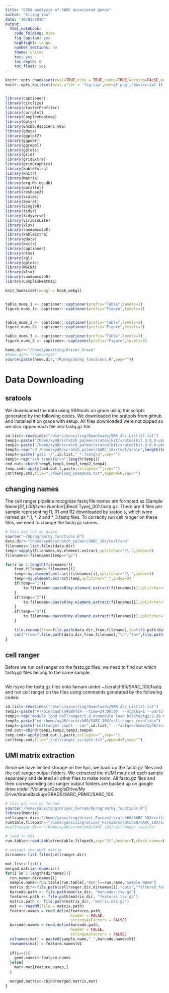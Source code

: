 ```yaml
---
title: "GSEA analysis of SARC associated genes"
author: "Xiting Yan"
date: "10/02/2019"
output:
  html_notebook:
    code_folding: hide
    fig_caption: yes
    highlight: tango
    number_sections: no
    theme: united
    toc: yes
    toc_depth: 6
    toc_float: yes
---
```


```r
knitr::opts_chunk$set(eval=TRUE,echo = TRUE,cache=TRUE,warning=FALSE,message = FALSE,results='hold',cache.lazy = FALSE)
knitr::opts_knit$set(eval.after = 'fig.cap',dev=c('png','postscript'))


library(captioner)
library(circlize)
library(clusterProfiler)
library(corrplot)
library(ComplexHeatmap)
library(dplyr)
library(EnsDb.Hsapiens.v86)
library(gdata)
library(ggplot2)
library(ggpubr)
library(ggrepel)
library(gplots)
library(grid)
library(gridExtra)
library(gridGraphics)
library(kableExtra)
library(knitr)
library(Matrix)
library(org.Hs.eg.db)
library(parallel)
library(reshape2)
library(scales)
library(Seurat)
library(SingleR)
library(tidyr)
library(tidyverse)
library(viridisLite)
library(xlsx)
library(randomcoloR)
library(kableExtra)
library(gdata)
library(knitr)
library(captioner)
library(nlme)
library(rgl)
library(gplots)
library(WGCNA)
library(xlsx)
library(randomcoloR)
library(ComplexHeatmap)

knit_hooks$set(webgl = hook_webgl)


table_nums_1 <- captioner::captioner(prefix="Table",levels=1)
figure_nums_1<- captioner::captioner(prefix="Figure",levels=1)


table_nums_2 <- captioner::captioner(prefix="Table",levels=2)
figure_nums_2<- captioner::captioner(prefix="Figure",levels=2)

table_nums_3 <- captioner::captioner(prefix="Table",levels=3)
figure_nums_3 <- captioner::captioner(prefix="Figure",levels=3)

home.dir<-"/home/yanxiting/driver_Grace"
#home.dir<-"/home/xy48"
source(paste(home.dir,"/Rprogram/my_functions.R",sep=""))
```
# Data Downloading

## sratools
We downloaded the data using SRAtools on grace using the scripts generated by the following codes. We downloaded the sratools from github and installed it on grace with setup. All files downloaded were not zipped so we also zipped each file into fastq.gz file.

```r
id.list<-readLines("/Users/yanxiting/Downloads/SRR_Acc_List(2).txt")
temp1<-paste("/home/xy48/scratch_palmer/sratoolkit/sratoolkit.3.0.0-ubuntu64/bin/prefetch.3.0.0 -X 9999999999999 ",id.list,"\n",sep="")
temp2<-paste("/home/xy48/scratch_palmer/sratoolkit/sratoolkit.3.0.0-ubuntu64/bin/fastq-dump.3.0.0 --split-files ./",id.list,".sra\n",sep="")
temp3<-rep("cd /home/xy48/scratch_palmer/SARC_10x/test/sra\n",length(temp1))
temp4<-paste("gzip ./",id.list,"_*.fastq\n",sep="")
temp5<-rep("ssh transfer\n",length(temp1))
cmd.out<-cbind(temp5,temp1,temp3,temp2,temp4)
temp.cmd<-apply(cmd.out,1,paste,collapse="",sep="")
cat(temp.cmd,file="./download_commands.txt",append=F,sep="")

```

## changing names
The cell ranger pipeline recognize fastq file names are formated as [Sample Name]_S1_L00[Lane Number]_[Read Type]_001.fastq.gz. There are 3 files per sample representing I1, R1 and R2 downloaded by sratools, which were named as *_1, *_2 and *_3.fastq files. To correctly run cell ranger on these files, we need to change the fastq.gz names.

```r
# this was run on grace.
source("~/Rprogram/my_functions.R")
data.dir<-"/home/xy48/scratch_palmer/SARC_10x/test/sra"
filenames<-list.files(data.dir)
temp<-sapply(filenames,my.element.extract,splitchar="\\.",index=3)
filenames<-filenames[temp=="gz"]

for(i in 1:length(filenames)){
	from.filename<-filenames[i]
	temp<-my.element.extract(filenames[i],splitchar="\\.",index=1)
	temp<-my.element.extract(temp,splitchar="_",index=2)
	if(temp=="1"){
		to.filename<-paste0(my.element.extract(filenames[i],splitchar="_",index=1),"_S1_L001_I1_001.fastq.gz")
	}
	if(temp=="2"){
		to.filename<-paste0(my.element.extract(filenames[i],splitchar="_",index=1),"_S1_L001_R1_001.fastq.gz")
	}
	if(temp=="3"){
		to.filename<-paste0(my.element.extract(filenames[i],splitchar="_",index=1),"_S1_L001_R2_001.fastq.gz")
	}

	file.rename(from=file.path(data.dir,from.filename),to=file.path(data.dir,to.filename))
	cat("from=",file.path(data.dir,from.filename),"\n","to=",file.path(data.dir,to.filename),"\n",sep="")
}
```

## cell ranger

Before we run cell ranger on the fastq.gz files, we need to find out which fastq.gz files belong to the same sample.

```r

```


We rsync the fastq.gz files onto farnam under ~/scratch60/SARC_10X/fastq and run cell ranger on the files using commands generated by the following codes.

```r
id.list<-readLines("/Users/yanxiting/Downloads/SRR_Acc_List(2).txt")
temp1<-paste("#!/bin/bash\n#SBATCH --time=24:00:00  --ntasks=1 --partition=general --cpus-per-task=8 --mem=80GB --job-name=",id.list," -o /home/xy48/scratch60/SARC_10X/cellranger_scripts/",id.list,".sh.o%J -e /home/xy48/scratch60/SARC_10X/cellranger_scripts/",id.list,".sh.e%J\n",sep="")
temp2<-rep("module load cellranger/5.0.0\nmodule load bcl2fastq2/2-20-0-foss-2018b\n",length(id.list))
temp3<-paste("cd /home/xy48/scratch60/SARC_10X/cellranger_results\n")
temp4<-paste("cellranger count --id=",id.list," --fastqs=/home/xy48/scratch60/SARC_10X/fastq --transcriptome=/home/xy48/scratch60/SARC_10X/refdata-gex-GRCh38-2020-A --localcores=8 --localmem=60 --sample=",id.list,"\n",sep="")
cmd.out<-cbind(temp1,temp2,temp3,temp4)
temp.cmd<-apply(cmd.out,1,paste,collapse="",sep="")
cat(temp.cmd,file="./cellranger_scripts.txt",append=F,sep="")
```


## UMI matrix extraction
Since we have limited storage on the hpc, we back up the fastq.gz files and the cell ranger output folders. We extracted the nUMI matrix of each sample separately and deleted all other files to make room. All fastq.gz files and their corresponding cell ranger output folders are backed up on google drive under /Volumes/GoogleDrive/My Drive/GraceBackup/GRADS/SARC_PBMC/SARC_10X.

```r
# this was run on farnam
source("/home/yanxiting/driver_Farnam/Rprogram/my_functions.R")
library(Matrix)
cellranger.dir<-"/home/yanxiting/driver_Farnam/scratch60/SARC_10X/cellranger_results"
runtable.filepath<-"/home/yanxiting/driver_Farnam/scratch60/SARC_10X/SraRunTable.txt"
#cellranger.dir<-"/home/xy48/scratch60/SARC_10X/cellranger_results"

# load in the 
run.table<-read.table(runtable.filepath,sep="\t",header=T,check.names=F,stringsAsFactors = FALSE)

# extract the nUMI matrix
dirnames<-list.files(cellranger.dir)

mat.list<-list()
merged.matrix<-numeric()
for(i in 1:length(dirnames)){
  run.name<-dirnames[i]
  sample.name<-run.table[run.table[,"Run"]==run.name,"Sample Name"]
  matrix_dir<-file.path(cellranger.dir,dirnames[i],"outs","filtered_feature_bc_matrix")
  barcode.path <- file.path(matrix_dir, "barcodes.tsv.gz")
  features.path <- file.path(matrix_dir, "features.tsv.gz")
  matrix.path <- file.path(matrix_dir, "matrix.mtx.gz")
  mat <- readMM(file = matrix.path)
  feature.names = read.delim(features.path,
                             header = FALSE,
                             stringsAsFactors = FALSE)
  barcode.names = read.delim(barcode.path,
                             header = FALSE,
                             stringsAsFactors = FALSE)
  colnames(mat) = paste0(sample.name,"_",barcode.names$V1)
  rownames(mat) = feature.names$V1
  
  if(i==1){
    gene.names<-feature.names
  }else{
    mat<-mat[feature.names,]
  }
  
  merged.matrix<-cbind(merged.matrix,mat) 
}


```



